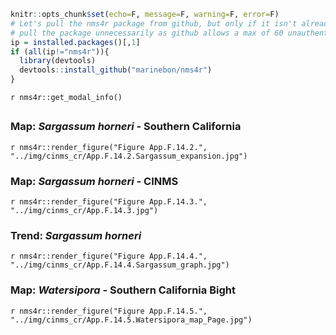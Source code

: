 ```r
knitr::opts_chunk$set(echo=F, message=F, warning=F, error=F)
# Let's pull the nms4r package from github, but only if it isn't already installed. We don't want to
# pull the package unnecessarily as github allows a max of 60 unauthenticated requests per hour.
ip = installed.packages()[,1]
if (all(ip!="nms4r")){
  library(devtools)
  devtools::install_github("marinebon/nms4r")
}
```

`r nms4r::get_modal_info()`

## {.tabset}

### Map: _Sargassum horneri_ - Southern California

`r nms4r::render_figure("Figure App.F.14.2.", "../img/cinms_cr/App.F.14.2.Sargassum_expansion.jpg")`

### Map: _Sargassum horneri_ - CINMS

`r nms4r::render_figure("Figure App.F.14.3.", "../img/cinms_cr/App.F.14.3.jpg")`

### Trend: _Sargassum horneri_

`r nms4r::render_figure("Figure App.F.14.4.", "../img/cinms_cr/App.F.14.4.Sargassum_graph.jpg")`

### Map: _Watersipora_ - Southern California Bight

`r nms4r::render_figure("Figure App.F.14.5.", "../img/cinms_cr/App.F.14.5.Watersipora_map_Page.jpg")`


